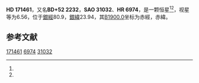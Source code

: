 {{Starbox begin
| name = HD 171461
}}
{{Starbox observe
| epoch = [[J2000.0|J2000.0]]
| constell = {{星座名待查}}<ref name=SIMBAD>{{cite web
 | url=http://simbad.u-strasbg.fr/simbad/sim-id?Ident=HR+6974
 | title=Pulsating variable star
 | publisher=Centre de Données astronomiques de Strasbourg
 | work=SIMBAD
 | accessdate=2012-07-13
 | archive-date=2016-03-18
 | archive-url=https://web.archive.org/web/20160318075503/http://simbad.u-strasbg.fr/simbad/sim-id?Ident=HR+6974
 | dead-url=no
 }}</ref><ref name=DATA>{{cite web
 | url=http://vizier.u-strasbg.fr/viz-bin/VizieR-5?-out.add=.&-source=5050&-corr=PK=HR&-out.max=9999&HR=6974
 | title=VizieR Detailed Page
 | accessdate=2012-07-13
 | archive-date=2016-03-04
 | archive-url=https://web.archive.org/web/20160304223845/http://vizier.u-strasbg.fr/viz-bin/VizieR-5?-out.add=.&-source=5050&-corr=PK=HR&-out.max=9999&HR=6974
 | dead-url=no
 }}</ref>
| 星官 = 
| ra = {{RA|18|32|11.4}}<ref name=SIMBAD /><ref name=DATA />
| dec = {{DEC|+52|6|56}}<ref name=SIMBAD /><ref name=DATA />
| appmag_v = 6.56<ref name=SIMBAD /><ref name=DATA />
}}
{{Starbox character
| class = B9.5V<ref name=SIMBAD /><ref name=DATA />
| b-v = -0.07<ref name=SIMBAD /><ref name=DATA />
| u-b = -0.18<ref name=SIMBAD /><ref name=DATA />
| r-i = <ref name=SIMBAD /><ref name=DATA />
| variable = 
}}
{{Starbox astrometry
| radial_v = -0.18
| prop_mo_ra = -23
| parallax = 
| p_error = 
}}
{{Starbox catalog
| names =BD+52 2232，[[SAO星表|SAO]] 31032，[[HD星表|HD]] 171461，[[HR星表|HR]] 6974}}
{{Starbox reference |Simbad=HR+6974}}
{{Starbox end}}

'''HD 171461'''，又名'''BD+52 2232'''，'''SAO 31032'''、'''HR 6974'''，是一颗恒星<ref name=SIMBAD /><ref name=DATA />，视星等为6.56，位于[[銀道座標系|銀經]]80.9，[[銀道座標系|銀緯]]23.94，其[[B1900.0|B1900.0]]坐标为赤經{{RA|18|29|54}}，赤緯{{DEC|+52|23.94|25}}。

== 参考文献 ==
{{reflist}}

{{star-stub}}

[[Category:HD和HDE天體|171461]]
[[Category:HR天體|6974]]
[[Category:SAO天體|31032]]